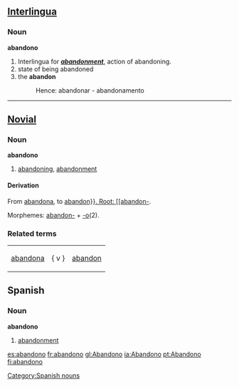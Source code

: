 ==[[Interlingua]]==
===Noun===
'''abandono'''
# Interlingua for ''' '' [[abandonment]] '' ''', action of abandoning. 
# state of being abandoned
# the '''abandon''' 
#:Hence: abandonar - abandonamento

----

==[[Novial]]==
===Noun===
'''abandono'''
#[[abandoning]], [[abandonment]]
====Derivation====
From [[abandona]], to [[abandon}}.

Root: [[abandon-]].

Morphemes: [[abandon-]] + [[-o]](2).

===Related terms===
{|
|[[abandona]] || { v } || [[abandon]]
|}

==Spanish==

===Noun===
'''abandono''' {{m}}

#[[abandonment]]

[[Category:Spanish nouns]]

[[es:abandono]]
[[fr:abandono]]
[[gl:Abandono]]
[[ia:Abandono]]
[[pt:Abandono]]
[[fi:abandono]]